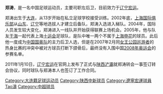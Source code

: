 {{Football player infobox
| playername = 郑涛
| fullname = 郑涛
| englishfullname = Zheng Tao
| height = {{height|m=1.83}}
| dateofbirth = {{birth date and age|1985|6|2}}
| countryofbirth = [[中国|中国]]
| cityofbirth = [[辽宁|辽宁]][[大连|大连]]
| currentclub = [[辽宁宏运|辽宁宏运]]
| clubnumber = 11
| position = 后卫
| youthyears = 2002-2003年
| youthclubs = [[陕西中新|上海国际]]
| years = 2004-2010年<br>2011-<br>2014
| clubs = [[陕西浐灞|陕西浐灞]]<br>[[辽宁宏运|辽宁宏运]]<br>[[]]
| caps(goals) = 116 (3)<br>82 (1)
| manageryears = 2014
| managerclubs = [[中国国家室内足球队|中国国家室内足球队]]（助理教练）
|}}
'''郑涛'''{{BD|1985年|8月20日|||catIdx=Zheng鄭}}，是一名中国足球运动员，主要司职左后卫，目前效力于[[辽宁宏运|辽宁宏运]]。

郑涛出生于[[大连|大连]]，从13岁开始在私立足球学校接受训练。2002年底，[[陕西中新|上海国际俱乐部]]从[[山东|山东]]、[[辽宁|辽宁]]等地选拔人才建立后备队，郑涛入选进入梯队。2004年，国际人员发生较大变化，郑涛进入一线队并开始获得联赛上场机会。2005年，他与队友[[于海|于海]]一起代表上海[[十运会|十运会]]足球队，是队中唯一两个不属于[[上海申花|上海申花]]的球员。此后他一度成为[[中国国奥队|中国国奥队]]的主力后卫人选，但是在2007年2月同[[女王公园巡游者|女王公园巡游者]]的热身比赛的冲突中被对方球员打断下颌骨后，最终没有入围中国[[2008年夏季奥林匹克运动会男子足球比赛|2008年奥运会]]的参赛名单。

2011年1月10日，[[辽宁宏运|辽宁宏运]]在官网上发布了正式与[[陕西浐灞|陕西浐灞]]就郑涛转会一事签订转会协议，同时球队与郑涛本人也签订了工作合同。

{{2009年陕西浐灞名单}}
{{2010年中超分类名单陕西}}
{{2011年中超分类名单辽宁}}
{{2012年中超分类名单辽宁}}
{{2013年中超分类名单辽宁}}
{{2014年中超分类名单辽宁}}
{{2015年中超分类名单辽宁}}
{{2016年中超分类名单辽宁}}
{{2017年中超分类名单力帆}}
{{2018年中超分类名单力帆}}

{{DEFAULTSORT:ZHENG Tao}}
[[Category:大连籍足球运动员|Category:大连籍足球运动员]]
[[Category:陕西中新球员|Category:陕西中新球员]]
[[Category:遼寧宏運球員|Category:遼寧宏運球員]]
[[Category:郑姓|Tao濤]]
[[Category:中超球员|Category:中超球员]]